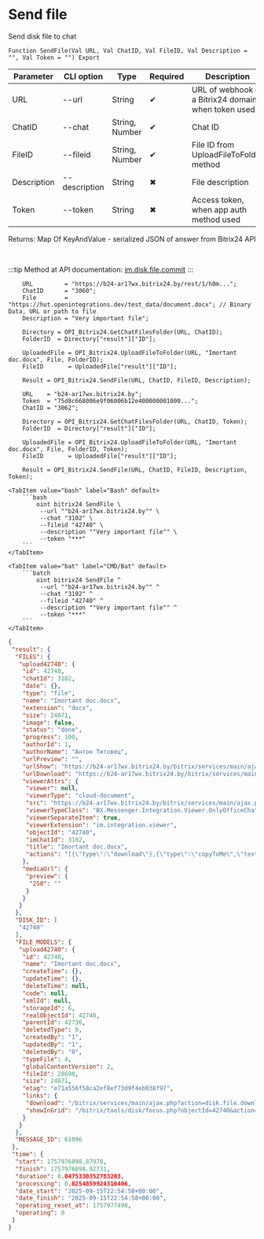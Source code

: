 ﻿---
sidebar_position: 5
description: Send file and other functions to work with Bitrix24 in the Open Integration Package, a free open-source integration library for 1C:Enterprise 8, OneScript and CLI
keywords: [1C, 1С, 1С:Enterprise, 1С:Enterprise 8.3, API, Integration, Services, Exchange, OneScript, CLI, Bitrix24]
---


# Send file
 Send disk file to chat



`Function SendFile(Val URL, Val ChatID, Val FileID, Val Description = "", Val Token = "") Export`

  | Parameter | CLI option | Type | Required | Description |
  |-|-|-|-|-|
  | URL | --url | String | &#x2714; | URL of webhook or a Bitrix24 domain, when token used |
  | ChatID | --chat | String, Number | &#x2714; | Chat ID |
  | FileID | --fileid | String, Number | &#x2714; | File ID from UploadFileToFolder method |
  | Description | --description | String | &#x2716; | File description |
  | Token | --token | String | &#x2716; | Access token, when app auth method used |

  
  Returns:  Map Of KeyAndValue - serialized JSON of answer from Bitrix24 API

<br/>

:::tip
Method at API documentation: [im.disk.file.commit](https://dev.1c-bitrix.ru/learning/course/index.php?COURSE_ID=93&LESSON_ID=11485)
:::
<br/>



```bsl title="1C:Enterprise/OneScript code example"
    URL         = "https://b24-ar17wx.bitrix24.by/rest/1/h0m...";
    ChatID      = "3060";
    File        = "https://hut.openintegrations.dev/test_data/document.docx"; // Binary Data, URL or path to file
    Description = "Very important file";

    Directory = OPI_Bitrix24.GetChatFilesFolder(URL, ChatID);
    FolderID  = Directory["result"]["ID"];

    UploadedFile = OPI_Bitrix24.UploadFileToFolder(URL, "Imortant doc.docx", File, FolderID);
    FileID       = UploadedFile["result"]["ID"];

    Result = OPI_Bitrix24.SendFile(URL, ChatID, FileID, Description);

    URL    = "b24-ar17wx.bitrix24.by";
    Token  = "75d8c668006e9f06006b12e400000001000...";
    ChatID = "3062";

    Directory = OPI_Bitrix24.GetChatFilesFolder(URL, ChatID, Token);
    FolderID  = Directory["result"]["ID"];

    UploadedFile = OPI_Bitrix24.UploadFileToFolder(URL, "Imortant doc.docx", File, FolderID, Token);
    FileID       = UploadedFile["result"]["ID"];

    Result = OPI_Bitrix24.SendFile(URL, ChatID, FileID, Description, Token);
```
 

 <Tabs>
  
    <TabItem value="bash" label="Bash" default>
        ```bash
            oint bitrix24 SendFile \
             --url ""b24-ar17wx.bitrix24.by"" \
             --chat "3102" \
             --fileid "42740" \
             --description ""Very important file"" \
             --token "***"
        ```
    </TabItem>
  
    <TabItem value="bat" label="CMD/Bat" default>
        ```batch
            oint bitrix24 SendFile ^
             --url ""b24-ar17wx.bitrix24.by"" ^
             --chat "3102" ^
             --fileid "42740" ^
             --description ""Very important file"" ^
             --token "***"
        ```
    </TabItem>
</Tabs>


```json title="Result"
{
 "result": {
  "FILES": {
   "upload42740": {
    "id": 42740,
    "chatId": 3102,
    "date": {},
    "type": "file",
    "name": "Imortant doc.docx",
    "extension": "docx",
    "size": 24071,
    "image": false,
    "status": "done",
    "progress": 100,
    "authorId": 1,
    "authorName": "Антон Титовец",
    "urlPreview": "",
    "urlShow": "https://b24-ar17wx.bitrix24.by/bitrix/services/main/ajax.php?action=disk.api.file.download&SITE_ID=s1&humanRE=1&fileId=42740&width=1280&height=1280&signature=46ea6c52de5526fabf617c189c533a6d742c1cdae4b783990a92564f3643b4a6&exact=N&fileName=Imortant%20doc.docx",
    "urlDownload": "https://b24-ar17wx.bitrix24.by/bitrix/services/main/ajax.php?action=disk.api.file.download&SITE_ID=s1&humanRE=1&fileId=42740&width=1280&height=1280&signature=46ea6c52de5526fabf617c189c533a6d742c1cdae4b783990a92564f3643b4a6&exact=N&fileName=Imortant%20doc.docx",
    "viewerAttrs": {
     "viewer": null,
     "viewerType": "cloud-document",
     "src": "https://b24-ar17wx.bitrix24.by/bitrix/services/main/ajax.php?action=disk.api.file.download&SITE_ID=s1&humanRE=1&fileId=42740&width=1280&height=1280&signature=46ea6c52de5526fabf617c189c533a6d742c1cdae4b783990a92564f3643b4a6&exact=N&fileName=Imortant%20doc.docx",
     "viewerTypeClass": "BX.Messenger.Integration.Viewer.OnlyOfficeChatItem",
     "viewerSeparateItem": true,
     "viewerExtension": "im.integration.viewer",
     "objectId": "42740",
     "imChatId": 3102,
     "title": "Imortant doc.docx",
     "actions": "[{\"type\":\"download\"},{\"type\":\"copyToMe\",\"text\":\"Сохранить на Диск\",\"action\":\"BXIM.disk.saveToDiskAction\",\"params\":{\"fileId\":\"42740\"},\"extension\":\"disk.viewer.actions\",\"buttonIconClass\":\"ui-btn-icon-cloud\"}]"
    },
    "mediaUrl": {
     "preview": {
      "250": ""
     }
    }
   }
  },
  "DISK_ID": [
   "42740"
  ],
  "FILE_MODELS": {
   "upload42740": {
    "id": 42740,
    "name": "Imortant doc.docx",
    "createTime": {},
    "updateTime": {},
    "deleteTime": null,
    "code": null,
    "xmlId": null,
    "storageId": 6,
    "realObjectId": 42740,
    "parentId": 42736,
    "deletedType": 0,
    "createdBy": "1",
    "updatedBy": "1",
    "deletedBy": "0",
    "typeFile": 4,
    "globalContentVersion": 2,
    "fileId": 28690,
    "size": 24071,
    "etag": "e71a556f58ca2ef8ef73d9f4eb038f97",
    "links": {
     "download": "/bitrix/services/main/ajax.php?action=disk.file.download&SITE_ID=s1&fileId=42740",
     "showInGrid": "/bitrix/tools/disk/focus.php?objectId=42740&action=showObjectInGrid&ncc=1"
    }
   }
  },
  "MESSAGE_ID": 61096
 },
 "time": {
  "start": 1757976898.87978,
  "finish": 1757976898.92731,
  "duration": 0.0475330352783203,
  "processing": 0.0254859924316406,
  "date_start": "2025-09-15T22:54:58+00:00",
  "date_finish": "2025-09-15T22:54:58+00:00",
  "operating_reset_at": 1757977498,
  "operating": 0
 }
}
```
